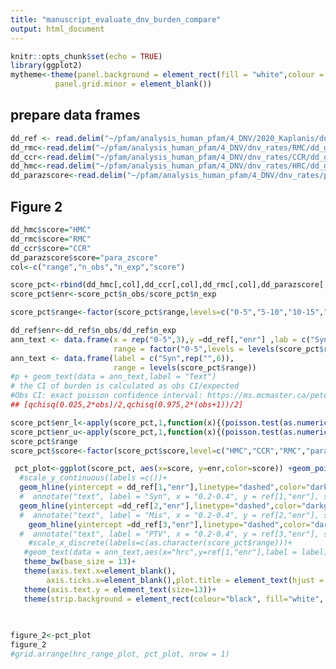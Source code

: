 ```yaml
---
title: "manuscript_evaluate_dnv_burden_compare"
output: html_document
---
```


```r
knitr::opts_chunk$set(echo = TRUE)
library(ggplot2)
mytheme<-theme(panel.background = element_rect(fill = "white",colour = "black",size = 0.5, linetype = "solid"),panel.grid.major = element_blank(),
          panel.grid.minor = element_blank())
```

## prepare data frames

```r
dd_ref <- read.delim("~/pfam/analysis_human_pfam/4_DNV/2020_Kaplanis/dnv_burden/dd_genes_ref.txt", stringsAsFactors=FALSE)
dd_rmc<-read.delim("~/pfam/analysis_human_pfam/4_DNV/dnv_rates/RMC/dd_genes_output_rmc_percentile_dnv_burden_overlap.txt")
dd_ccr<-read.delim("~/pfam/analysis_human_pfam/4_DNV/dnv_rates/CCR/dd_genes_output_ccr_percentile_dnv_burden_overlap.txt")
dd_hmc<-read.delim("~/pfam/analysis_human_pfam/4_DNV/dnv_rates/HRC/dd_genes_output_hrc_percentile_dnv_burden_overlap.txt")
dd_parazscore<-read.delim("~/pfam/analysis_human_pfam/4_DNV/dnv_rates/parazscore/dd_genes_output_para_percentile_dnv_burden_overlap.txt")


```

## Figure 2
```r

dd_hmc$score="HMC"
dd_rmc$score="RMC"
dd_ccr$score="CCR"
dd_parazscore$score="para_zscore"
col<-c("range","n_obs","n_exp","score")

score_pct<-rbind(dd_hmc[,col],dd_ccr[,col],dd_rmc[,col],dd_parazscore[,col])
score_pct$enr<-score_pct$n_obs/score_pct$n_exp

score_pct$range<-factor(score_pct$range,levels=c("0-5","5-10","10-15","15-20","20-25","25-30","30-100"))

dd_ref$enr<-dd_ref$n_obs/dd_ref$n_exp
ann_text <- data.frame(x = rep("0-5",3),y =dd_ref[,"enr"] ,lab = c("Syn","Mis","PTV"),
                       range = factor("0-5",levels = levels(score_pct$range)))
ann_text <- data.frame(label = c("Syn",rep("",6)),
                       range = levels(score_pct$range))
#p + geom_text(data = ann_text,label = "Text")
# the CI of burden is calculated as obs CI/expected
#Obs CI: exact poisson confidence interval: https://ms.mcmaster.ca/peter/s743/poissonalpha.html
## [qchisq(0.025,2*obs)/2,qchisq(0.975,2*(obs+1))/2]

score_pct$enr_l<-apply(score_pct,1,function(x){(poisson.test(as.numeric(x["n_obs"]),conf.level = 0.95)$conf.int[1])/(as.numeric(x["n_exp"]))})
score_pct$enr_u<-apply(score_pct,1,function(x){(poisson.test(as.numeric(x["n_obs"]))$conf.int[2])/(as.numeric(x["n_exp"]))})
score_pct$range
score_pct$score<-factor(score_pct$score,level=c("HMC","CCR","RMC","para_zscore"))

 pct_plot<-ggplot(score_pct, aes(x=score, y=enr,color=score)) +geom_pointrange(aes(ymin=enr_l, ymax=enr_u),position = position_dodge(0.25),size=0.35)+facet_wrap( ~ range, nrow = 1,strip.position="bottom") + ylab("Damaging De Novo Variants Burden\n(Observed/Expected)")+xlab("Top x percentile (%)")+theme(legend.position="none")+
  #scale_y_continuous(labels =c())+
  geom_hline(yintercept = dd_ref[1,"enr"],linetype="dashed",color="darkgrey")+
  #  annotate("text", label = "Syn", x = "0.2-0.4", y = ref[1,"enr"], size = 4.5, colour = "darkgrey")+
  geom_hline(yintercept =dd_ref[2,"enr"],linetype="dashed",color="darkgrey")+
  #  annotate("text", label = "Mis", x = "0.2-0.4", y = ref[2,"enr"], size = 4.5, colour = "darkgrey")+
    geom_hline(yintercept =dd_ref[3,"enr"],linetype="dashed",color="darkgrey")+
  #  annotate("text", label = "PTV", x = "0.2-0.4", y = ref[3,"enr"], size = 4.5, colour = "darkgrey")+
    #scale_x_discrete(labels=c(as.character(score_pct$range)))+
   #geom_text(data = ann_text,aes(x="hrc",y=ref[1,"enr"],label = label))+
   theme_bw(base_size = 13)+
   theme(axis.text.x=element_blank(),
        axis.ticks.x=element_blank(),plot.title = element_text(hjust = 0.5,vjust = -90))+
   theme(axis.text.y = element_text(size=13))+
   theme(strip.background = element_rect(colour="black", fill="white", size=0.5),strip.text.x = element_text(size=13, color="black"))+mytheme
  
  

figure_2<-pct_plot
figure_2
#grid.arrange(hrc_range_plot, pct_plot, nrow = 1)

```